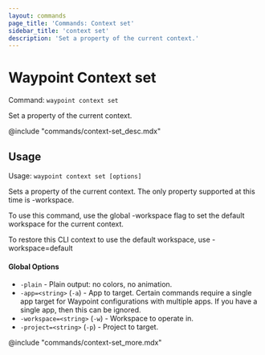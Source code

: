 ```yaml
---
layout: commands
page_title: 'Commands: Context set'
sidebar_title: 'context set'
description: 'Set a property of the current context.'
---
```


# Waypoint Context set

Command: `waypoint context set`

Set a property of the current context.

@include "commands/context-set_desc.mdx"

## Usage

Usage: `waypoint context set [options]`

Sets a property of the current context. The only property supported at this
time is -workspace.

To use this command, use the global -workspace flag to set the default
workspace for the current context.

To restore this CLI context to use the default workspace, use
-workspace=default

#### Global Options

- `-plain` - Plain output: no colors, no animation.
- `-app=<string>` (`-a`) - App to target. Certain commands require a single app target for Waypoint configurations with multiple apps. If you have a single app, then this can be ignored.
- `-workspace=<string>` (`-w`) - Workspace to operate in.
- `-project=<string>` (`-p`) - Project to target.

@include "commands/context-set_more.mdx"

